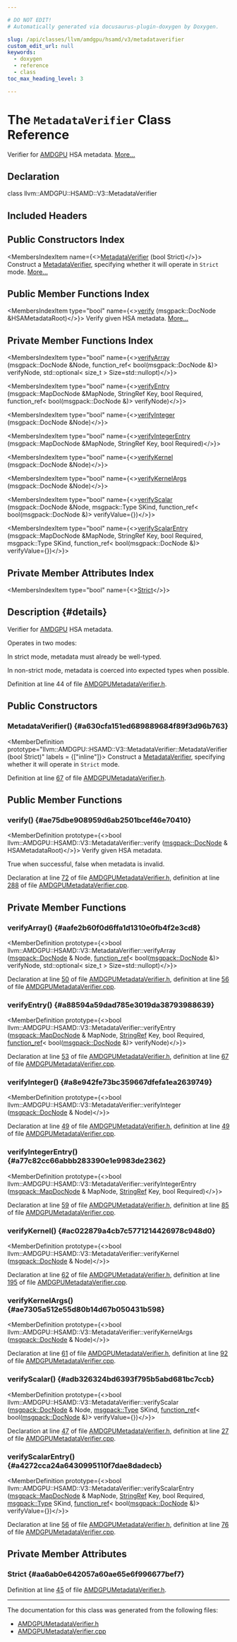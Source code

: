 ```yaml
---

# DO NOT EDIT!
# Automatically generated via docusaurus-plugin-doxygen by Doxygen.

slug: /api/classes/llvm/amdgpu/hsamd/v3/metadataverifier
custom_edit_url: null
keywords:
  - doxygen
  - reference
  - class
toc_max_heading_level: 3

---
```





# The `MetadataVerifier` Class Reference

<DoxygenPage pluginConfig={pluginConfig}>

Verifier for <a href="/docs/api/namespaces/llvm/amdgpu">AMDGPU</a> HSA metadata. <a href="#details">More...</a>

## Declaration

<CodeBlock>class llvm::AMDGPU::HSAMD::V3::MetadataVerifier</CodeBlock>

## Included Headers

<IncludesList>
<IncludesListItem
  filePath="llvm/BinaryFormat/AMDGPUMetadataVerifier.h"
  permalink="/docs/api/files/include/include/llvm/include/llvm/binaryformat/amdgpumetadataverifier-h"
  isLocal="true" />
</IncludesList>

## Public Constructors Index

<MembersIndex>

<MembersIndexItem
  name={<><a href="#a630cfa151ed689889684f89f3d96b763">MetadataVerifier</a> (bool Strict)</>}>
Construct a <a href="/docs/api/classes/llvm/amdgpu/hsamd/v3/metadataverifier">MetadataVerifier</a>, specifying whether it will operate in <code>Strict</code> mode. <a href="#a630cfa151ed689889684f89f3d96b763">More...</a>
</MembersIndexItem>

</MembersIndex>

## Public Member Functions Index

<MembersIndex>

<MembersIndexItem
  type="bool"
  name={<><a href="#ae75dbe908959d6ab2501bcef46e70410">verify</a> (msgpack::DocNode &amp;HSAMetadataRoot)</>}>
Verify given HSA metadata. <a href="#ae75dbe908959d6ab2501bcef46e70410">More...</a>
</MembersIndexItem>

</MembersIndex>

## Private Member Functions Index

<MembersIndex>

<MembersIndexItem
  type="bool"
  name={<><a href="#aafe2b60f0d6ffa1d1310e0fb4f2e3cd8">verifyArray</a> (msgpack::DocNode &amp;Node, function&#95;ref&lt; bool(msgpack::DocNode &amp;)&gt; verifyNode, std::optional&lt; size&#95;t &gt; Size=std::nullopt)</>}>
</MembersIndexItem>

<MembersIndexItem
  type="bool"
  name={<><a href="#a88594a59dad785e3019da38793988639">verifyEntry</a> (msgpack::MapDocNode &amp;MapNode, StringRef Key, bool Required, function&#95;ref&lt; bool(msgpack::DocNode &amp;)&gt; verifyNode)</>}>
</MembersIndexItem>

<MembersIndexItem
  type="bool"
  name={<><a href="#a8e942fe73bc359667dfefa1ea2639749">verifyInteger</a> (msgpack::DocNode &amp;Node)</>}>
</MembersIndexItem>

<MembersIndexItem
  type="bool"
  name={<><a href="#a77c82cc66abbb283390e1e9983de2362">verifyIntegerEntry</a> (msgpack::MapDocNode &amp;MapNode, StringRef Key, bool Required)</>}>
</MembersIndexItem>

<MembersIndexItem
  type="bool"
  name={<><a href="#ac022879a4cb7c5771214426978c948d0">verifyKernel</a> (msgpack::DocNode &amp;Node)</>}>
</MembersIndexItem>

<MembersIndexItem
  type="bool"
  name={<><a href="#ae7305a512e55d80b14d67b050431b598">verifyKernelArgs</a> (msgpack::DocNode &amp;Node)</>}>
</MembersIndexItem>

<MembersIndexItem
  type="bool"
  name={<><a href="#adb326324bd6393f795b5abd681bc7ccb">verifyScalar</a> (msgpack::DocNode &amp;Node, msgpack::Type SKind, function&#95;ref&lt; bool(msgpack::DocNode &amp;)&gt; verifyValue=&#123;&#125;)</>}>
</MembersIndexItem>

<MembersIndexItem
  type="bool"
  name={<><a href="#a4272cca24a6430995110f7dae8dadecb">verifyScalarEntry</a> (msgpack::MapDocNode &amp;MapNode, StringRef Key, bool Required, msgpack::Type SKind, function&#95;ref&lt; bool(msgpack::DocNode &amp;)&gt; verifyValue=&#123;&#125;)</>}>
</MembersIndexItem>

</MembersIndex>

## Private Member Attributes Index

<MembersIndex>

<MembersIndexItem
  type="bool"
  name={<><a href="#aa6ab0e642057a60ae65e6f996677bef7">Strict</a></>}>
</MembersIndexItem>

</MembersIndex>

## Description {#details}

Verifier for <a href="/docs/api/namespaces/llvm/amdgpu">AMDGPU</a> HSA metadata.

Operates in two modes:

In strict mode, metadata must already be well-typed.

In non-strict mode, metadata is coerced into expected types when possible.

Definition at line 44 of file <a href="/docs/api/files/include/include/llvm/include/llvm/binaryformat/amdgpumetadataverifier-h">AMDGPUMetadataVerifier.h</a>.

<SectionDefinition>

## Public Constructors

### MetadataVerifier() {#a630cfa151ed689889684f89f3d96b763}

<MemberDefinition
  prototype="llvm::AMDGPU::HSAMD::V3::MetadataVerifier::MetadataVerifier (bool Strict)"
  labels = {["inline"]}>
Construct a <a href="/docs/api/classes/llvm/amdgpu/hsamd/v3/metadataverifier">MetadataVerifier</a>, specifying whether it will operate in <code>Strict</code> mode.

Definition at line <a href="/docs/api/files/include/include/llvm/include/llvm/binaryformat/amdgpumetadataverifier-h/#l00067">67</a> of file <a href="/docs/api/files/include/include/llvm/include/llvm/binaryformat/amdgpumetadataverifier-h">AMDGPUMetadataVerifier.h</a>.
</MemberDefinition>

</SectionDefinition>

<SectionDefinition>

## Public Member Functions

### verify() {#ae75dbe908959d6ab2501bcef46e70410}

<MemberDefinition
  prototype={<>bool llvm::AMDGPU::HSAMD::V3::MetadataVerifier::verify (<a href="/docs/api/classes/llvm/msgpack/docnode">msgpack::DocNode</a> &amp; HSAMetadataRoot)</>}>
Verify given HSA metadata.

<SectionUser title="Returns">
True when successful, false when metadata is invalid.
</SectionUser>

Declaration at line <a href="/docs/api/files/include/include/llvm/include/llvm/binaryformat/amdgpumetadataverifier-h/#l00072">72</a> of file <a href="/docs/api/files/include/include/llvm/include/llvm/binaryformat/amdgpumetadataverifier-h">AMDGPUMetadataVerifier.h</a>, definition at line <a href="/docs/api/files/lib/lib/binaryformat/amdgpumetadataverifier-cpp/#l00288">288</a> of file <a href="/docs/api/files/lib/lib/binaryformat/amdgpumetadataverifier-cpp">AMDGPUMetadataVerifier.cpp</a>.
</MemberDefinition>

</SectionDefinition>

<SectionDefinition>

## Private Member Functions

### verifyArray() {#aafe2b60f0d6ffa1d1310e0fb4f2e3cd8}

<MemberDefinition
  prototype={<>bool llvm::AMDGPU::HSAMD::V3::MetadataVerifier::verifyArray (<a href="/docs/api/classes/llvm/msgpack/docnode">msgpack::DocNode</a> &amp; Node, <a href="/docs/api/classes/llvm/function-ref">function&#95;ref</a>&lt; bool(<a href="/docs/api/classes/llvm/msgpack/docnode">msgpack::DocNode</a> &amp;)&gt; verifyNode, std::optional&lt; size&#95;t &gt; Size=std::nullopt)</>}>

Declaration at line <a href="/docs/api/files/include/include/llvm/include/llvm/binaryformat/amdgpumetadataverifier-h/#l00050">50</a> of file <a href="/docs/api/files/include/include/llvm/include/llvm/binaryformat/amdgpumetadataverifier-h">AMDGPUMetadataVerifier.h</a>, definition at line <a href="/docs/api/files/lib/lib/binaryformat/amdgpumetadataverifier-cpp/#l00056">56</a> of file <a href="/docs/api/files/lib/lib/binaryformat/amdgpumetadataverifier-cpp">AMDGPUMetadataVerifier.cpp</a>.
</MemberDefinition>

### verifyEntry() {#a88594a59dad785e3019da38793988639}

<MemberDefinition
  prototype={<>bool llvm::AMDGPU::HSAMD::V3::MetadataVerifier::verifyEntry (<a href="/docs/api/classes/llvm/msgpack/mapdocnode">msgpack::MapDocNode</a> &amp; MapNode, <a href="/docs/api/classes/llvm/stringref">StringRef</a> Key, bool Required, <a href="/docs/api/classes/llvm/function-ref">function&#95;ref</a>&lt; bool(<a href="/docs/api/classes/llvm/msgpack/docnode">msgpack::DocNode</a> &amp;)&gt; verifyNode)</>}>

Declaration at line <a href="/docs/api/files/include/include/llvm/include/llvm/binaryformat/amdgpumetadataverifier-h/#l00053">53</a> of file <a href="/docs/api/files/include/include/llvm/include/llvm/binaryformat/amdgpumetadataverifier-h">AMDGPUMetadataVerifier.h</a>, definition at line <a href="/docs/api/files/lib/lib/binaryformat/amdgpumetadataverifier-cpp/#l00067">67</a> of file <a href="/docs/api/files/lib/lib/binaryformat/amdgpumetadataverifier-cpp">AMDGPUMetadataVerifier.cpp</a>.
</MemberDefinition>

### verifyInteger() {#a8e942fe73bc359667dfefa1ea2639749}

<MemberDefinition
  prototype={<>bool llvm::AMDGPU::HSAMD::V3::MetadataVerifier::verifyInteger (<a href="/docs/api/classes/llvm/msgpack/docnode">msgpack::DocNode</a> &amp; Node)</>}>

Declaration at line <a href="/docs/api/files/include/include/llvm/include/llvm/binaryformat/amdgpumetadataverifier-h/#l00049">49</a> of file <a href="/docs/api/files/include/include/llvm/include/llvm/binaryformat/amdgpumetadataverifier-h">AMDGPUMetadataVerifier.h</a>, definition at line <a href="/docs/api/files/lib/lib/binaryformat/amdgpumetadataverifier-cpp/#l00049">49</a> of file <a href="/docs/api/files/lib/lib/binaryformat/amdgpumetadataverifier-cpp">AMDGPUMetadataVerifier.cpp</a>.
</MemberDefinition>

### verifyIntegerEntry() {#a77c82cc66abbb283390e1e9983de2362}

<MemberDefinition
  prototype={<>bool llvm::AMDGPU::HSAMD::V3::MetadataVerifier::verifyIntegerEntry (<a href="/docs/api/classes/llvm/msgpack/mapdocnode">msgpack::MapDocNode</a> &amp; MapNode, <a href="/docs/api/classes/llvm/stringref">StringRef</a> Key, bool Required)</>}>

Declaration at line <a href="/docs/api/files/include/include/llvm/include/llvm/binaryformat/amdgpumetadataverifier-h/#l00059">59</a> of file <a href="/docs/api/files/include/include/llvm/include/llvm/binaryformat/amdgpumetadataverifier-h">AMDGPUMetadataVerifier.h</a>, definition at line <a href="/docs/api/files/lib/lib/binaryformat/amdgpumetadataverifier-cpp/#l00085">85</a> of file <a href="/docs/api/files/lib/lib/binaryformat/amdgpumetadataverifier-cpp">AMDGPUMetadataVerifier.cpp</a>.
</MemberDefinition>

### verifyKernel() {#ac022879a4cb7c5771214426978c948d0}

<MemberDefinition
  prototype={<>bool llvm::AMDGPU::HSAMD::V3::MetadataVerifier::verifyKernel (<a href="/docs/api/classes/llvm/msgpack/docnode">msgpack::DocNode</a> &amp; Node)</>}>

Declaration at line <a href="/docs/api/files/include/include/llvm/include/llvm/binaryformat/amdgpumetadataverifier-h/#l00062">62</a> of file <a href="/docs/api/files/include/include/llvm/include/llvm/binaryformat/amdgpumetadataverifier-h">AMDGPUMetadataVerifier.h</a>, definition at line <a href="/docs/api/files/lib/lib/binaryformat/amdgpumetadataverifier-cpp/#l00195">195</a> of file <a href="/docs/api/files/lib/lib/binaryformat/amdgpumetadataverifier-cpp">AMDGPUMetadataVerifier.cpp</a>.
</MemberDefinition>

### verifyKernelArgs() {#ae7305a512e55d80b14d67b050431b598}

<MemberDefinition
  prototype={<>bool llvm::AMDGPU::HSAMD::V3::MetadataVerifier::verifyKernelArgs (<a href="/docs/api/classes/llvm/msgpack/docnode">msgpack::DocNode</a> &amp; Node)</>}>

Declaration at line <a href="/docs/api/files/include/include/llvm/include/llvm/binaryformat/amdgpumetadataverifier-h/#l00061">61</a> of file <a href="/docs/api/files/include/include/llvm/include/llvm/binaryformat/amdgpumetadataverifier-h">AMDGPUMetadataVerifier.h</a>, definition at line <a href="/docs/api/files/lib/lib/binaryformat/amdgpumetadataverifier-cpp/#l00092">92</a> of file <a href="/docs/api/files/lib/lib/binaryformat/amdgpumetadataverifier-cpp">AMDGPUMetadataVerifier.cpp</a>.
</MemberDefinition>

### verifyScalar() {#adb326324bd6393f795b5abd681bc7ccb}

<MemberDefinition
  prototype={<>bool llvm::AMDGPU::HSAMD::V3::MetadataVerifier::verifyScalar (<a href="/docs/api/classes/llvm/msgpack/docnode">msgpack::DocNode</a> &amp; Node, <a href="/docs/api/namespaces/llvm/msgpack/#afdae9da66bac09f4b2bfc0fd9f0559e6">msgpack::Type</a> SKind, <a href="/docs/api/classes/llvm/function-ref">function&#95;ref</a>&lt; bool(<a href="/docs/api/classes/llvm/msgpack/docnode">msgpack::DocNode</a> &amp;)&gt; verifyValue=&#123;&#125;)</>}>

Declaration at line <a href="/docs/api/files/include/include/llvm/include/llvm/binaryformat/amdgpumetadataverifier-h/#l00047">47</a> of file <a href="/docs/api/files/include/include/llvm/include/llvm/binaryformat/amdgpumetadataverifier-h">AMDGPUMetadataVerifier.h</a>, definition at line <a href="/docs/api/files/lib/lib/binaryformat/amdgpumetadataverifier-cpp/#l00027">27</a> of file <a href="/docs/api/files/lib/lib/binaryformat/amdgpumetadataverifier-cpp">AMDGPUMetadataVerifier.cpp</a>.
</MemberDefinition>

### verifyScalarEntry() {#a4272cca24a6430995110f7dae8dadecb}

<MemberDefinition
  prototype={<>bool llvm::AMDGPU::HSAMD::V3::MetadataVerifier::verifyScalarEntry (<a href="/docs/api/classes/llvm/msgpack/mapdocnode">msgpack::MapDocNode</a> &amp; MapNode, <a href="/docs/api/classes/llvm/stringref">StringRef</a> Key, bool Required, <a href="/docs/api/namespaces/llvm/msgpack/#afdae9da66bac09f4b2bfc0fd9f0559e6">msgpack::Type</a> SKind, <a href="/docs/api/classes/llvm/function-ref">function&#95;ref</a>&lt; bool(<a href="/docs/api/classes/llvm/msgpack/docnode">msgpack::DocNode</a> &amp;)&gt; verifyValue=&#123;&#125;)</>}>

Declaration at line <a href="/docs/api/files/include/include/llvm/include/llvm/binaryformat/amdgpumetadataverifier-h/#l00056">56</a> of file <a href="/docs/api/files/include/include/llvm/include/llvm/binaryformat/amdgpumetadataverifier-h">AMDGPUMetadataVerifier.h</a>, definition at line <a href="/docs/api/files/lib/lib/binaryformat/amdgpumetadataverifier-cpp/#l00076">76</a> of file <a href="/docs/api/files/lib/lib/binaryformat/amdgpumetadataverifier-cpp">AMDGPUMetadataVerifier.cpp</a>.
</MemberDefinition>

</SectionDefinition>

<SectionDefinition>

## Private Member Attributes

### Strict {#aa6ab0e642057a60ae65e6f996677bef7}

<MemberDefinition
  prototype="bool llvm::AMDGPU::HSAMD::V3::MetadataVerifier::Strict">

Definition at line <a href="/docs/api/files/include/include/llvm/include/llvm/binaryformat/amdgpumetadataverifier-h/#l00045">45</a> of file <a href="/docs/api/files/include/include/llvm/include/llvm/binaryformat/amdgpumetadataverifier-h">AMDGPUMetadataVerifier.h</a>.
</MemberDefinition>

</SectionDefinition>

<hr/>

The documentation for this class was generated from the following files:

<ul>
<li><a href="/docs/api/files/include/include/llvm/include/llvm/binaryformat/amdgpumetadataverifier-h">AMDGPUMetadataVerifier.h</a></li>
<li><a href="/docs/api/files/lib/lib/binaryformat/amdgpumetadataverifier-cpp">AMDGPUMetadataVerifier.cpp</a></li>
</ul>

</DoxygenPage>
